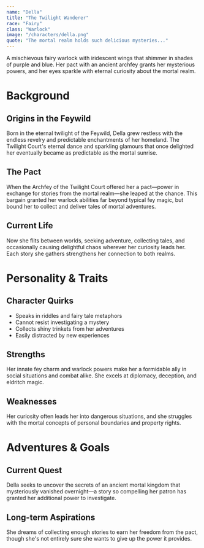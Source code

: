```yaml
---
name: "Della"
title: "The Twilight Wanderer"
race: "Fairy"
class: "Warlock"
image: "/characters/della.png"
quote: "The mortal realm holds such delicious mysteries..."
---
```


A mischievous fairy warlock with iridescent wings that shimmer in shades of purple and blue. Her pact with an ancient archfey grants her mysterious powers, and her eyes sparkle with eternal curiosity about the mortal realm.

# Background

## Origins in the Feywild

Born in the eternal twilight of the Feywild, Della grew restless with the endless revelry and predictable enchantments of her homeland. The Twilight Court's eternal dance and sparkling glamours that once delighted her eventually became as predictable as the mortal sunrise.

## The Pact

When the Archfey of the Twilight Court offered her a pact—power in exchange for stories from the mortal realm—she leaped at the chance. This bargain granted her warlock abilities far beyond typical fey magic, but bound her to collect and deliver tales of mortal adventures.

## Current Life

Now she flits between worlds, seeking adventure, collecting tales, and occasionally causing delightful chaos wherever her curiosity leads her. Each story she gathers strengthens her connection to both realms.

<CharacterImageCard
  src="/characters/della2.png"
  alt="Della in her twilight form"
  caption="The Gold-Sun Princess of the Summer Court"
/>

# Personality & Traits

## Character Quirks

- Speaks in riddles and fairy tale metaphors
- Cannot resist investigating a mystery
- Collects shiny trinkets from her adventures
- Easily distracted by new experiences

## Strengths

Her innate fey charm and warlock powers make her a formidable ally in social situations and combat alike. She excels at diplomacy, deception, and eldritch magic.

## Weaknesses

Her curiosity often leads her into dangerous situations, and she struggles with the mortal concepts of personal boundaries and property rights.

# Adventures & Goals

## Current Quest

Della seeks to uncover the secrets of an ancient mortal kingdom that mysteriously vanished overnight—a story so compelling her patron has granted her additional power to investigate.

## Long-term Aspirations

She dreams of collecting enough stories to earn her freedom from the pact, though she's not entirely sure she wants to give up the power it provides.